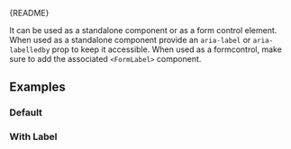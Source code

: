 
<Meta of={SwitchStories} />

<Markdown>{README}</Markdown>

It can be used as a standalone component or as a form control element.
When used as a standalone component provide an `aria-label` or `aria-labelledby` prop to keep it accessible.
When used as a formcontrol, make sure to add the associated `<FormLabel>` component.

<Primary />

<Controls />

## Examples

### Default

<Canvas of={SwitchStories.Default} />

### With Label

<Canvas of={SwitchStories.WithLabel} />
